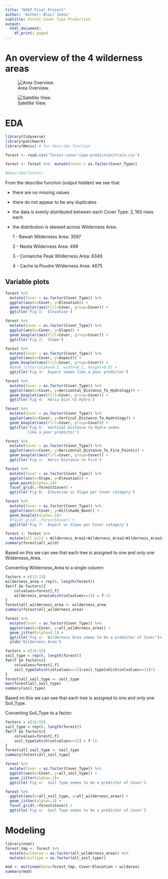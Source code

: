 ```yaml
---
title: "W207 Final Project"
author: 'Author: Blair Jones'
subtitle: Forest Cover Type Prediction
output:
  html_document:
    df_print: paged
---
```




# An overview of the 4 wilderness areas


![Area Overview.](locations1.png)

![Satellite View.](locations2.png)


# EDA


```r
library(tidyverse)
library(patchwork)
library(Hmisc) # for describe function

forest <- read.csv('forest-cover-type-prediction/train.csv')

forest <- forest %>%  mutate(Cover = as.factor(Cover_Type))

#describe(forest)
```


From the describe function (output hidden) we see that:

- there are no missing values
- there do not appear to be any duplicates
- the data is evenly distributed between each Cover Type: $2,160$ rows each
- the distribution is skewed across Wilderness Area:

  1 - Rawah Wilderness Area: 3597
  
  2 - Neota Wilderness Area: 499
  
  3 - Comanche Peak Wilderness Area: 6349
  
  4 - Cache la Poudre Wilderness Area: 4675


## Variable plots


```r
forest %>% 
  mutate(Cover = as.factor(Cover_Type)) %>%
  ggplot(aes(x=Cover, y=Elevation)) +
  geom_boxplot(aes(fill=Cover, group=Cover)) +
  ggtitle('Fig 1:  Elevation')
```


```r
forest %>% 
  mutate(Cover = as.factor(Cover_Type)) %>%
  ggplot(aes(x=Cover, y=Slope)) +
  geom_boxplot(aes(fill=Cover, group=Cover)) +
  ggtitle('Fig 2:  Slope')
```


```r
forest %>% 
  mutate(Cover = as.factor(Cover_Type)) %>%
  ggplot(aes(x=Cover, y=Aspect)) +
  geom_boxplot(aes(fill=Cover, group=Cover)) +
  #geom_jitter(alpha=0.2, width=0.1, height=0.0) +
  ggtitle('Fig 3:  Aspect seems like a poor predictor')
```



```r
forest %>% 
  mutate(Cover = as.factor(Cover_Type)) %>%
  ggplot(aes(x=Cover, y=Horizontal_Distance_To_Hydrology)) +
  geom_boxplot(aes(fill=Cover, group=Cover)) +
  ggtitle('Fig 4:  Horiz Dist to Hydro')
```


```r
forest %>% 
  mutate(Cover = as.factor(Cover_Type)) %>%
  ggplot(aes(x=Cover, y=Vertical_Distance_To_Hydrology)) +
  geom_boxplot(aes(fill=Cover, group=Cover)) +
  ggtitle('Fig 5:  Vertical Distance to Hydro seems
          like a poor predictor')
```


```r
forest %>% 
  mutate(Cover = as.factor(Cover_Type)) %>%
  ggplot(aes(x=Cover, y=Horizontal_Distance_To_Fire_Points)) +
  geom_boxplot(aes(fill=Cover, group=Cover)) +
  ggtitle('Fig x:  Horiz Distance to Fire')
```


```r
forest %>% 
  mutate(Cover = as.factor(Cover_Type)) %>%
  ggplot(aes(x=Slope, y=Elevation)) +
  geom_point(alpha=.1)+
  facet_grid(.~forest$Cover) +
  ggtitle('Fig 6:  Elevation vs Slope per Cover category')
```

```r
forest %>% 
  mutate(Cover = as.factor(Cover_Type)) %>%
  ggplot(aes(x=Cover, y=Hillshade_Noon)) +
  geom_boxplot(alpha=.1)+
  #facet_grid(.~forest$Cover) +
  ggtitle('Fig 7:  Aspect vs Slope per Cover category')
```


```r
forest <- forest %>% 
  mutate(all_wild = Wilderness_Area1+Wilderness_Area2+Wilderness_Area3+Wilderness_Area4)
summary(forest$all_wild)
```

Based on this we can see that each tree is assigned to one and only one Wilderness_Area.

Converting Wilderness_Area to a single column:

```r
factors = c(12:15)
wilderness_area = rep(0, length(forest))
for(f in factors){
    colvalues=forest[,f]
    wilderness_area[which(colvalues==1)] = f-11
}
forest$all_wilderness_area <- wilderness_area
summary(forest$all_wilderness_area)
```

```r
forest %>% 
  mutate(Cover = as.factor(Cover_Type)) %>%
  ggplot(aes(x=Cover, y=all_wilderness_area)) +
  geom_jitter(alpha=0.1) +
  ggtitle('Fig x:  Wilderness Area seems to be a predictor of Cover')+
  ylab('Wilderness Area')
```


```r
factors = c(16:55)
soil_type = rep(0, length(forest))
for(f in factors){
    colvalues=forest[,f]
    soil_type[which(colvalues==1)]=soil_type[which(colvalues==1)]+1
}
forest$all_soil_type <- soil_type
max(forest$all_soil_type)
summary(soil_type)
```

Based on this we can see that each tree is assigned to one and only one Soil_Type.


Converting Soil_Type to a factor:

```r
factors = c(16:55)
soil_type = rep(0, length(forest))
for(f in factors){
    colvalues=forest[,f]
    soil_type[which(colvalues==1)] = f-15
}
forest$all_soil_type <- soil_type
summary(forest$all_soil_type)
```



```r
forest %>% 
  mutate(Cover = as.factor(Cover_Type)) %>%
  ggplot(aes(x=Cover, y=all_soil_type)) +
  geom_jitter(alpha=.1)+
  ggtitle('Fig x:  Soil Type seems to be a predictor of Cover')
```



```r
forest %>% 
  ggplot(aes(x=all_soil_type, y=all_wilderness_area)) +
  geom_jitter(alpha=.1) +
  facet_grid(.~forest$Cover) +
  ggtitle('Fig x:  Soil Type seems to be a predictor of Cover')
```

# Modeling

```r
library(nnet)
forest_tmp <- forest %>%
  mutate(wildarea = as.factor(all_wilderness_area)) %>%
  mutate(soiltype = as.factor(all_soil_type))

mod <- multinom(data=forest_tmp, Cover~Elevation + wildarea)
summary(mod)
```

